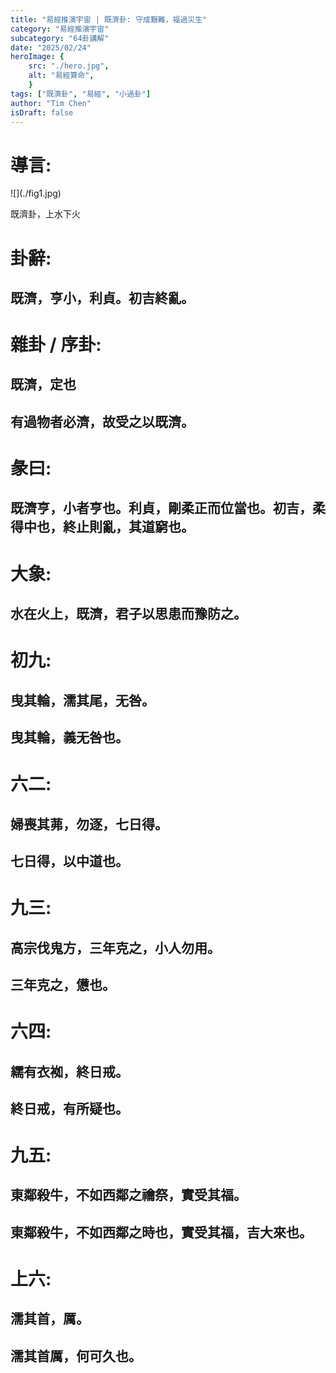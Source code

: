 ```yaml
---
title: "易經推演宇宙 | 既濟卦: 守成艱難，福過災生"
category: "易經推演宇宙"
subcategory: "64卦講解"
date: "2025/02/24"
heroImage: {
    src: "./hero.jpg",
    alt: "易經算命",
    }
tags: ["既濟卦", "易經", "小過卦"]
author: "Tim Chen"
isDraft: false
---
```


# 導言:

<p align="left">![](./fig1.jpg)</p>
<figcaption>既濟卦，上水下火</figcaption>

# 卦辭:
## 既濟，亨小，利貞。初吉終亂。


# 雜卦 / 序卦:
## 既濟，定也
## 有過物者必濟，故受之以既濟。


# 彖曰:
## 既濟亨，小者亨也。利貞，剛柔正而位當也。初吉，柔得中也，終止則亂，其道窮也。


# 大象:
## 水在火上，既濟，君子以思患而豫防之。


# 初九:
## 曳其輪，濡其尾，无咎。
## 曳其輪，義无咎也。


# 六二:
## 婦喪其茀，勿逐，七日得。
## 七日得，以中道也。


# 九三:
## 高宗伐鬼方，三年克之，小人勿用。
## 三年克之，憊也。


# 六四:
## 繻有衣袽，終日戒。
## 終日戒，有所疑也。


# 九五:
## 東鄰殺牛，不如西鄰之禴祭，實受其福。
## 東鄰殺牛，不如西鄰之時也，實受其福，吉大來也。


# 上六:
## 濡其首，厲。
## 濡其首厲，何可久也。

